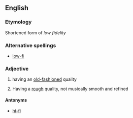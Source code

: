 ==English==

===Etymology===
Shortened form of ''low fidelity''

===Alternative spellings===
* [[low-fi]]

===Adjective===
{{en-adj}}

# having an [[old-fashioned]] quality
# {{music}} Having a [[rough]] quality, not musically smooth and refined

====Antonyms====
* [[hi-fi]]